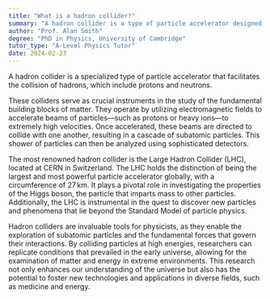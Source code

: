 ```yaml
---
title: "What is a hadron collider?"
summary: "A hadron collider is a type of particle accelerator designed to collide hadrons, including protons and neutrons, to study fundamental particles and their interactions."
author: "Prof. Alan Smith"
degree: "PhD in Physics, University of Cambridge"
tutor_type: "A-Level Physics Tutor"
date: 2024-02-23
---
```


A hadron collider is a specialized type of particle accelerator that facilitates the collision of hadrons, which include protons and neutrons.

These colliders serve as crucial instruments in the study of the fundamental building blocks of matter. They operate by utilizing electromagnetic fields to accelerate beams of particles—such as protons or heavy ions—to extremely high velocities. Once accelerated, these beams are directed to collide with one another, resulting in a cascade of subatomic particles. This shower of particles can then be analyzed using sophisticated detectors.

The most renowned hadron collider is the Large Hadron Collider (LHC), located at CERN in Switzerland. The LHC holds the distinction of being the largest and most powerful particle accelerator globally, with a circumference of $27 \, \text{km}$. It plays a pivotal role in investigating the properties of the Higgs boson, the particle that imparts mass to other particles. Additionally, the LHC is instrumental in the quest to discover new particles and phenomena that lie beyond the Standard Model of particle physics.

Hadron colliders are invaluable tools for physicists, as they enable the exploration of subatomic particles and the fundamental forces that govern their interactions. By colliding particles at high energies, researchers can replicate conditions that prevailed in the early universe, allowing for the examination of matter and energy in extreme environments. This research not only enhances our understanding of the universe but also has the potential to foster new technologies and applications in diverse fields, such as medicine and energy.
    